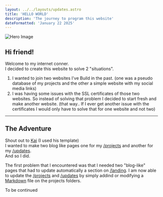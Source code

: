 ```yaml
---
layout: ../../layouts/updates.astro
title: 'HELLO WORLD'
description: 'The journey to program this website'
dateFormatted: 'January 22 2025'
---
```


![Hero Image](/assets/images/posts/about.webp)


## Hi friend!

Welcome to  my internet conner.\
I decided to create this website to solve 2 "situations".
1. I wanted to join two websites I've Build in the past. (one was a pseudo database of my projects and the other a simple website with my
social media links)
2. I was having some issues with the SSL certificates of those two websites. So instead of solving that problem I decided to start fresh and make
another website. (that way.. If I ever get another issue with the certificates I would only have to solve that for one website and not two)
***
## The Adventure
Shout out to  <a href="https://Kai.bi" target="_blank" rel="noopener"> Kai</a> (I used his template)\
I wanted to make two blog like pages one for my [/projects](/projects) and another for my [/updates](/updates).\
And so I did.

The first problem that I encountered was that I needed two "blog-like" pages that had to update automatically a section on 
[/landing](/index). I am now able to update the [/projects](/projects) and [/updates](/updates) by simply addind or modifying
a <a href="https://wikipedia.org/wiki/Markdown" target="_blank" rel="noopener">Markdown</a> file on the projects folders. 

To be continued